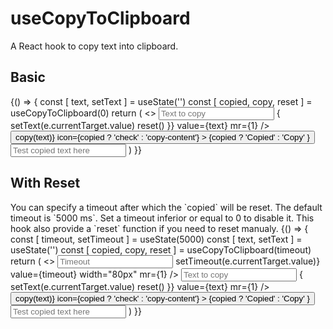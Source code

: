 
<Meta title="Hooks/useCopyToClipboard" />

# useCopyToClipboard

<Description>
  A React hook to copy text into clipboard.
</Description>

## Basic

<Canvas>
  <Story name="basic">
    {() => {
      const [ text, setText ] = useState('')
      const [ copied, copy, reset ] = useCopyToClipboard(0)
      return (
        <>
          <Box mb={2} display="flex">
            <Input
              placeholder="Text to copy"
              onChange={e => {
                setText(e.currentTarget.value)
                reset()
              }}
              value={text}
              mr={1}
            />
            <Button
              size="sm"
              onClick={() => copy(text)}
              icon={copied ? 'check' : 'copy-content'}
            >
              {copied ? 'Copied' : 'Copy' }
            </Button>
          </Box>
          <Input placeholder="Test copied text here"/>
        </>
      )
    }}
  </Story>
</Canvas>

## With Reset

<Description>
  You can specify a timeout after which the `copied` will be reset. The default timeout is `5000 ms`.
  Set a timeout inferior or equal to 0 to disable it.
  This hook also provide a `reset` function if you need to reset manualy.
</Description>

<Canvas>
  <Story name="reset">
    {() => {
      const [ timeout, setTimeout ] = useState(5000)
      const [ text, setText ] = useState('')
      const [ copied, copy, reset ] = useCopyToClipboard(timeout)
      return (
        <>
          <Box mb={2} display="flex">
            <Input
              type="number"
              placeholder="Timeout"
              onChange={e => setTimeout(e.currentTarget.value)}
              value={timeout}
              width="80px"
              mr={1}
            />
            <Input
              placeholder="Text to copy"
              onChange={e => {
                setText(e.currentTarget.value)
                reset()
              }}
              value={text}
              mr={1}
            />
            <Button
              size="sm"
              onClick={() => copy(text)}
              icon={copied ? 'check' : 'copy-content'}
            >
              {copied ? 'Copied' : 'Copy' }
            </Button>
          </Box>
          <Input placeholder="Test copied text here"/>
        </>
      )
    }}
  </Story>
</Canvas>
